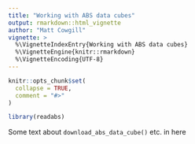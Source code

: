 ```yaml
---
title: "Working with ABS data cubes"
output: rmarkdown::html_vignette
author: "Matt Cowgill"
vignette: >
  %\VignetteIndexEntry{Working with ABS data cubes}
  %\VignetteEngine{knitr::rmarkdown}
  %\VignetteEncoding{UTF-8}
---
```


```r
knitr::opts_chunk$set(
  collapse = TRUE,
  comment = "#>"
)
```

```r
library(readabs)
```

Some text about `download_abs_data_cube()` etc. in here
